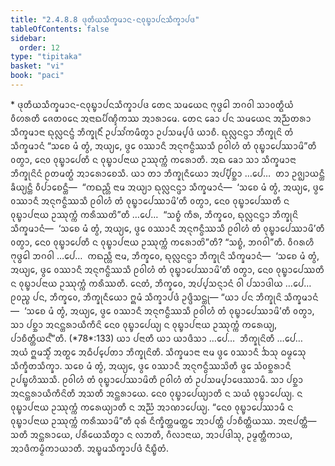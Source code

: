 ```yaml
---
title: "2.4.8.8 ᨴᩩᨲᩥᨿᩈᩥᨠ᩠ᨡᨾᩣᨶ-ᨶᩅᩩᨭ᩠ᨮᩣᨸᨶᩈᩥᨠ᩠ᨡᩣᨸᨴ"
tableOfContents: false
sidebar:
  order: 12
type: "tipitaka"
basket: "vi"
book: "paci"
---
```



<DynamicBreadcrumb />

<Paragraph type="center" book="paci">
* ᨴᩩᨲᩥᨿᩈᩥᨠ᩠ᨡᨾᩣᨶ-ᨶᩅᩩᨭ᩠ᨮᩣᨸᨶᩈᩥᨠ᩠ᨡᩣᨸᨴ
</Paragraph>

<Division number="1154" book="paci">

<Paragraph number="3372" book="paci">
ᨲᩮᨶ ᩈᨾᨿᩮᨶ ᨻᩩᨴ᩠ᨵᩮᩤ ᨽᨣᩅᩤ ᩈᩣᩅᨲ᩠ᨳᩥᨿᩴ ᩅᩥᩉᩁᨲᩥ ᨩᩮᨲᩅᨶᩮ ᩋᨶᩣᨳᨸᩥᨱ᩠ᨯᩥᨠᩔ ᩋᩣᩁᩣᨾᩮ. ᨲᩮᨶ ᨡᩮᩣ ᨸᨶ ᩈᨾᨿᩮᨶ ᩋᨬ᩠ᨬᨲᩁᩣ ᩈᩥᨠ᩠ᨡᨾᩣᨶᩣ ᨳᩩᩃᩖᨶᨶ᩠ᨴᩴ ᨽᩥᨠ᩠ᨡᩩᨶᩥᩴ ᩏᨸᩈᩘᨠᨾᩥᨲ᩠ᩅᩣ ᩏᨸᩈᨾ᩠ᨸᨴᩴ ᨿᩣᨧᩥ. ᨳᩩᩃᩖᨶᨶ᩠ᨴᩣ ᨽᩥᨠ᩠ᨡᩩᨶᩦ ᨲᩴ ᩈᩥᨠ᩠ᨡᨾᩣᨶᩴ “ᩈᨧᩮ ᨾᩴ ᨲ᩠ᩅᩴ, ᩋᨿ᩠ᨿᩮ, ᨴ᩠ᩅᩮ ᩅᩔᩣᨶᩥ ᩋᨶᩩᨻᨶ᩠ᨵᩥᩔᩈᩥ ᩑᩅᩤᩉᩴ ᨲᩴ ᩅᩩᨭ᩠ᨮᩣᨸᩮᩔᩣᨾᩦ”ᨲᩥ ᩅᨲ᩠ᩅᩣ, ᨶᩮᩅ ᩅᩩᨭ᩠ᨮᩣᨸᩮᨲᩥ ᨶ ᩅᩩᨭ᩠ᨮᩣᨸᨶᩣᨿ ᩏᩔᩩᨠ᩠ᨠᩴ ᨠᩁᩮᩣᨲᩥ.
</Paragraph>

<Paragraph number="3373" book="paci">
ᩋᨳ ᨡᩮᩣ ᩈᩣ ᩈᩥᨠ᩠ᨡᨾᩣᨶᩣ ᨽᩥᨠ᩠ᨡᩩᨶᩦᨶᩴ ᩑᨲᨾᨲ᩠ᨳᩴ ᩋᩣᩁᩮᩣᨧᩮᩈᩥ. ᨿᩣ ᨲᩣ ᨽᩥᨠ᩠ᨡᩩᨶᩥᨿᩮᩣ ᩋᨸ᩠ᨸᩥᨧ᩠ᨨᩣ …ᨸᩮ…  ᨲᩣ ᩏᨩ᩠ᨫᩣᨿᨶ᩠ᨲᩥ ᨡᩥᨿ᩠ᨿᨶ᩠ᨲᩥ ᩅᩥᨸᩣᨧᩮᨶ᩠ᨲᩥ—  “ᨠᨳᨬ᩠ᩉᩥ ᨶᩣᨾ ᩋᨿ᩠ᨿᩣ ᨳᩩᩃᩖᨶᨶ᩠ᨴᩣ ᩈᩥᨠ᩠ᨡᨾᩣᨶᩴ—  ‘ᩈᨧᩮ ᨾᩴ ᨲ᩠ᩅᩴ, ᩋᨿ᩠ᨿᩮ, ᨴ᩠ᩅᩮ ᩅᩔᩣᨶᩥ ᩋᨶᩩᨻᨶ᩠ᨵᩥᩔᩈᩥ ᩑᩅᩤᩉᩴ ᨲᩴ ᩅᩩᨭ᩠ᨮᩣᨸᩮᩔᩣᨾᩦ’ᨲᩥ ᩅᨲ᩠ᩅᩣ, ᨶᩮᩅ ᩅᩩᨭ᩠ᨮᩣᨸᩮᩔᨲᩥ ᨶ ᩅᩩᨭ᩠ᨮᩣᨸᨶᩣᨿ ᩏᩔᩩᨠ᩠ᨠᩴ ᨠᩁᩥᩔᨲᩦ”ᨲᩥ …ᨸᩮ…  “ᩈᨧ᩠ᨧᩴ ᨠᩥᩁ, ᨽᩥᨠ᩠ᨡᩅᩮ, ᨳᩩᩃᩖᨶᨶ᩠ᨴᩣ ᨽᩥᨠ᩠ᨡᩩᨶᩦ ᩈᩥᨠ᩠ᨡᨾᩣᨶᩴ—  ‘ᩈᨧᩮ ᨾᩴ ᨲ᩠ᩅᩴ, ᩋᨿ᩠ᨿᩮ, ᨴ᩠ᩅᩮ ᩅᩔᩣᨶᩥ ᩋᨶᩩᨻᨶ᩠ᨵᩥᩔᩈᩥ ᩑᩅᩤᩉᩴ ᨲᩴ ᩅᩩᨭ᩠ᨮᩣᨸᩮᩔᩣᨾᩦ’ᨲᩥ ᩅᨲ᩠ᩅᩣ, ᨶᩮᩅ ᩅᩩᨭ᩠ᨮᩣᨸᩮᨲᩥ ᨶ ᩅᩩᨭ᩠ᨮᩣᨸᨶᩣᨿ ᩏᩔᩩᨠ᩠ᨠᩴ ᨠᩁᩮᩣᨲᩦ”ᨲᩥ? “ᩈᨧ᩠ᨧᩴ, ᨽᨣᩅᩤ”ᨲᩥ. ᩅᩥᨣᩁᩉᩥ ᨻᩩᨴ᩠ᨵᩮᩤ ᨽᨣᩅᩤ …ᨸᩮ…  ᨠᨳᨬ᩠ᩉᩥ ᨶᩣᨾ, ᨽᩥᨠ᩠ᨡᩅᩮ, ᨳᩩᩃᩖᨶᨶ᩠ᨴᩣ ᨽᩥᨠ᩠ᨡᩩᨶᩦ ᩈᩥᨠ᩠ᨡᨾᩣᨶᩴ—  ‘ᩈᨧᩮ ᨾᩴ ᨲ᩠ᩅᩴ, ᩋᨿ᩠ᨿᩮ, ᨴ᩠ᩅᩮ ᩅᩔᩣᨶᩥ ᩋᨶᩩᨻᨶ᩠ᨵᩥᩔᩈᩥ ᩑᩅᩤᩉᩴ ᨲᩴ ᩅᩩᨭ᩠ᨮᩣᨸᩮᩔᩣᨾᩦ’ᨲᩥ ᩅᨲ᩠ᩅᩣ, ᨶᩮᩅ ᩅᩩᨭ᩠ᨮᩣᨸᩮᩔᨲᩥ ᨶ ᩅᩩᨭ᩠ᨮᩣᨸᨶᩣᨿ ᩏᩔᩩᨠ᩠ᨠᩴ ᨠᩁᩥᩔᨲᩥ. ᨶᩮᨲᩴ, ᨽᩥᨠ᩠ᨡᩅᩮ, ᩋᨸ᩠ᨸᩈᨶ᩠ᨶᩣᨶᩴ ᩅᩤ ᨸᩈᩣᨴᩤᨿ …ᨸᩮ…  ᩑᩅᨬ᩠ᨧ ᨸᨶ, ᨽᩥᨠ᩠ᨡᩅᩮ, ᨽᩥᨠ᩠ᨡᩩᨶᩥᨿᩮᩣ ᩍᨾᩴ ᩈᩥᨠ᩠ᨡᩣᨸᨴᩴ ᩏᨴ᩠ᨴᩥᩈᨶ᩠ᨲᩩ—
</Paragraph>

</Division>
<Division number="1155" book="paci">

<Paragraph number="3374" book="paci">
<Emphasis>“ᨿᩣ ᨸᨶ ᨽᩥᨠ᩠ᨡᩩᨶᩦ ᩈᩥᨠ᩠ᨡᨾᩣᨶᩴ—  ‘ᩈᨧᩮ ᨾᩴ ᨲ᩠ᩅᩴ, ᩋᨿ᩠ᨿᩮ, ᨴ᩠ᩅᩮ ᩅᩔᩣᨶᩥ ᩋᨶᩩᨻᨶ᩠ᨵᩥᩔᩈᩥ ᩑᩅᩤᩉᩴ ᨲᩴ ᩅᩩᨭ᩠ᨮᩣᨸᩮᩔᩣᨾᩦ’ᨲᩥ ᩅᨲ᩠ᩅᩣ, ᩈᩣ ᨸᨧ᩠ᨨᩣ ᩋᨶᨶ᩠ᨲᩁᩣᨿᩥᨠᩥᨶᩦ</Emphasis> <Emphasis>ᨶᩮᩅ ᩅᩩᨭ᩠ᨮᩣᨸᩮᨿ᩠ᨿ ᨶ ᩅᩩᨭ᩠ᨮᩣᨸᨶᩣᨿ ᩏᩔᩩᨠ᩠ᨠᩴ ᨠᩁᩮᨿ᩠ᨿ, ᨸᩣᨧᩥᨲ᩠ᨲᩥᨿᨶ᩺”</Emphasis>ᨲᩥ. (*78*:<Emphasis>133</Emphasis>)
</Paragraph>

</Division>
<Division number="1156" book="paci">

<Paragraph number="3375" book="paci">
<Emphasis>ᨿᩣ ᨸᨶᩣ</Emphasis>ᨲᩥ ᨿᩣ ᨿᩣᨴᩥᩈᩣ …ᨸᩮ…  <Emphasis>ᨽᩥᨠ᩠ᨡᩩᨶᩦ</Emphasis>ᨲᩥ …ᨸᩮ…  ᩋᨿᩴ ᩍᨾᩈ᩠ᨾᩥᩴ ᩋᨲ᩠ᨳᩮ ᩋᨵᩥᨸ᩠ᨸᩮᨲᩣ ᨽᩥᨠ᩠ᨡᩩᨶᩦᨲᩥ.
</Paragraph>

<Paragraph number="3376" book="paci">
<Emphasis>ᩈᩥᨠ᩠ᨡᨾᩣᨶᩣ</Emphasis> ᨶᩣᨾ ᨴ᩠ᩅᩮ ᩅᩔᩣᨶᩥ ᨨᩈᩩ ᨵᨾ᩠ᨾᩮᩈᩩ ᩈᩥᨠ᩠ᨡᩥᨲᩈᩥᨠ᩠ᨡᩣ.
</Paragraph>

<Paragraph number="3377" book="paci">
<Emphasis>ᩈᨧᩮ ᨾᩴ ᨲ᩠ᩅᩴ, ᩋᨿ᩠ᨿᩮ, ᨴ᩠ᩅᩮ ᩅᩔᩣᨶᩥ ᩋᨶᩩᨻᨶ᩠ᨵᩥᩔᩈᩦ</Emphasis>ᨲᩥ ᨴ᩠ᩅᩮ ᩈᩴᩅᨧ᩠ᨨᩁᩣᨶᩥ ᩏᨸᨭ᩠ᨮᩉᩥᩔᩈᩥ.
</Paragraph>

<Paragraph number="3378" book="paci">
<Emphasis>ᩑᩅᩤᩉᩴ ᨲᩴ ᩅᩩᨭ᩠ᨮᩣᨸᩮᩔᩣᨾᩦ</Emphasis>ᨲᩥ ᩑᩅᩤᩉᩴ ᨲᩴ ᩏᨸᩈᨾ᩠ᨸᩣᨴᩮᩔᩣᨾᩥ.
</Paragraph>

<Paragraph number="3379" book="paci">
<Emphasis>ᩈᩣ ᨸᨧ᩠ᨨᩣ ᩋᨶᨶ᩠ᨲᩁᩣᨿᩥᨠᩥᨶᩦ</Emphasis>ᨲᩥ ᩋᩈᨲᩥ ᩋᨶ᩠ᨲᩁᩣᨿᩮ.
</Paragraph>

<Paragraph number="3380" book="paci">
<Emphasis>ᨶᩮᩅ ᩅᩩᨭ᩠ᨮᩣᨸᩮᨿ᩠ᨿᩣ</Emphasis>ᨲᩥ ᨶ ᩈᨿᩴ ᩅᩩᨭ᩠ᨮᩣᨸᩮᨿ᩠ᨿ.
</Paragraph>

<Paragraph number="3381" book="paci">
<Emphasis>ᨶ ᩅᩩᨭ᩠ᨮᩣᨸᨶᩣᨿ ᩏᩔᩩᨠ᩠ᨠᩴ ᨠᩁᩮᨿ᩠ᨿᩣ</Emphasis>ᨲᩥ ᨶ ᩋᨬ᩠ᨬᩴ ᩋᩣᨱᩣᨸᩮᨿ᩠ᨿ. “ᨶᩮᩅ ᩅᩩᨭ᩠ᨮᩣᨸᩮᩔᩣᨾᩥ ᨶ ᩅᩩᨭ᩠ᨮᩣᨸᨶᩣᨿ ᩏᩔᩩᨠ᩠ᨠᩴ ᨠᩁᩥᩔᩣᨾᩦ”ᨲᩥ ᨵᩩᩁᩴ ᨶᩥᨠ᩠ᨡᩥᨲ᩠ᨲᨾᨲ᩠ᨲᩮ ᩋᩣᨸᨲ᩠ᨲᩥ ᨸᩣᨧᩥᨲ᩠ᨲᩥᨿᩔ.
</Paragraph>

</Division>
<Division number="1157" book="paci">

<Paragraph number="3382" book="paci">
ᩋᨶᩣᨸᨲ᩠ᨲᩥ—  ᩈᨲᩥ ᩋᨶ᩠ᨲᩁᩣᨿᩮ, ᨸᩁᩥᨿᩮᩈᩥᨲ᩠ᩅᩣ ᨶ ᩃᨽᨲᩥ, ᨣᩥᩃᩣᨶᩣᨿ, ᩋᩣᨸᨴᩤᩈᩩ, ᩏᨾ᩠ᨾᨲ᩠ᨲᩥᨠᩣᨿ, ᩋᩣᨴᩥᨠᨾ᩠ᨾᩥᨠᩣᨿᩣᨲᩥ.

</Paragraph>
</Division>

<Paragraph number="3383" type="center" book="paci">
ᩋᨭ᩠ᨮᨾᩈᩥᨠ᩠ᨡᩣᨸᨴᩴ ᨶᩥᨭ᩠ᨮᩥᨲᩴ.
</Paragraph>
